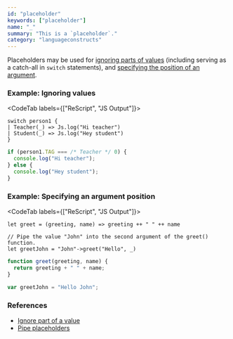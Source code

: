 ```yaml
---
id: "placeholder"
keywords: ["placeholder"]
name: "_"
summary: "This is a `placeholder`."
category: "languageconstructs"
---
```


Placeholders may be used for [ignoring parts of values](/docs/manual/latest/pattern-matching-destructuring#ignore-part-of-a-value) (including serving as a catch-all in `switch` statements), and [specifying the position of an argument](/docs/manual/latest/pipe#pipe-placeholders).

### Example: Ignoring values 

<CodeTab labels={["ReScript", "JS Output"]}>

```res
switch person1 {
| Teacher(_) => Js.log("Hi teacher")
| Student(_) => Js.log("Hey student")
}
```

```js
if (person1.TAG === /* Teacher */ 0) {
  console.log("Hi teacher");
} else {
  console.log("Hey student");
}
```

</CodeTab>

### Example: Specifying an argument position


<CodeTab labels={["ReScript", "JS Output"]}>

```res
let greet = (greeting, name) => greeting ++ " " ++ name

// Pipe the value "John" into the second argument of the greet() function.
let greetJohn = "John"->greet("Hello", _)
```

```js
function greet(greeting, name) {
  return greeting + " " + name;
}

var greetJohn = "Hello John";
```

</CodeTab>

### References

* [Ignore part of a value](/docs/manual/latest/pattern-matching-destructuring#ignore-part-of-a-value)
* [Pipe placeholders](/docs/manual/latest/pipe#pipe-placeholders)

